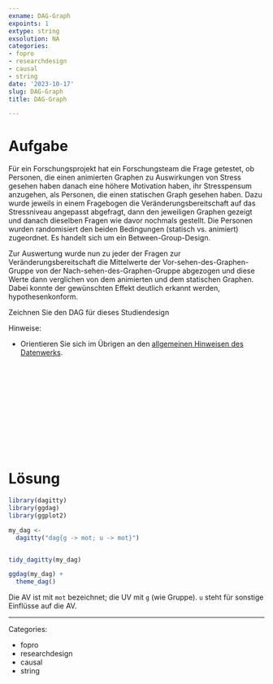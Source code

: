 ```yaml
---
exname: DAG-Graph
expoints: 1
extype: string
exsolution: NA
categories:
- fopro
- researchdesign
- causal
- string
date: '2023-10-17'
slug: DAG-Graph
title: DAG-Graph

---
```





# Aufgabe

Für ein Forschungsprojekt hat ein Forschungsteam die Frage getestet, ob Personen, die einen animierten Graphen zu Auswirkungen von Stress gesehen haben danach eine höhere Motivation haben, ihr Stresspensum anzugehen, als Personen, die einen statischen Graph gesehen haben. 
Dazu wurde jeweils in einem Fragebogen die Veränderungsbereitschaft auf das Stressniveau angepasst abgefragt, 
dann den jeweiligen Graphen gezeigt und danach dieselben Fragen wie davor nochmals gestellt.
Die Personen wurden randomisiert den beiden Bedingungen (statisch vs. animiert) zugeordnet.
Es handelt sich um ein Between-Group-Design.

Zur Auswertung wurde nun zu jeder der Fragen zur Veränderungsbereitschaft die Mittelwerte der Vor-sehen-des-Graphen-Gruppe von der Nach-sehen-des-Graphen-Gruppe abgezogen und diese Werte dann verglichen von dem animierten und dem statischen Graphen. 
Dabei konnte der gewünschten Effekt deutlich erkannt werden, hypothesenkonform.

Zeichnen Sie den DAG für dieses Studiendesign



Hinweise:

- Orientieren Sie sich im Übrigen an den [allgemeinen Hinweisen des Datenwerks](https://datenwerk.netlify.app/hinweise).






</br>
</br>
</br>
</br>
</br>
</br>
</br>
</br>
</br>
</br>

# Lösung




```r
library(dagitty)
library(ggdag)
library(ggplot2)
```



```r
my_dag <-
  dagitty("dag{g -> mot; u -> mot}")


tidy_dagitty(my_dag)
```


```r
ggdag(my_dag) +
  theme_dag()
```

Die AV ist mit `mot` bezeichnet;
die UV mit `g` (wie Gruppe).
`u` steht für sonstige Einflüsse auf die AV.




---

Categories: 

- fopro
- researchdesign
- causal
- string

